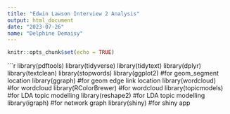 ```yaml
---
title: "Edwin Lawson Interview 2 Analysis"
output: html_document
date: "2023-07-26"
name: "Delphine Demaisy"
---
```

```r
knitr::opts_chunk$set(echo = TRUE)
```

```r
library(pdftools)
library(tidyverse)
library(tidytext)
library(dplyr)
library(textclean)
library(stopwords)
library(ggplot2) #for geom_segment location
library(ggraph) #for geom edge link location
library(wordcloud) #for wordcloud
library(RColorBrewer) #for wordcloud
library(topicmodels) #for LDA topic modelling
library(reshape2) #for LDA topic modelling
library(igraph) #for network graph
library(shiny) #for shiny app